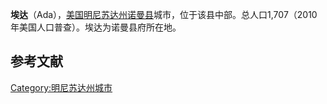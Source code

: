 {{Infobox settlement
|official_name            = 埃达
|settlement_type          = 城市
|nickname                 = "Heart of the Valley"
|motto                    = Alive and Thriving!

<!-- Images -->
|image_skyline            = Norman County Courthouse.jpg
|imagesize                = 
|image_caption            = 诺曼县政府大楼
|image_flag               = 
|image_seal               = 

<!-- Maps -->
|image_map                = Norman_County_Minnesota_Incorporated_and_Unincorporated_areas_Ada_Highlighted.svg
|mapsize                  = 250px
|map_caption              = 所在位置
|image_map1               = 
|mapsize1                 = 
|map_caption1             = 

<!-- Location -->
|coordinates_region       = US-MN
|subdivision_type         = 国家
|subdivision_name         = 美国
|subdivision_type1        = 州
|subdivision_name1        = 明尼苏达州
|subdivision_type2        = 县
|subdivision_name2        = 诺曼县

<!-- Area -->
|unit_pref                = Imperial
|area_footnotes           = 
|area_magnitude           = 
|area_total_km2           = 3.60
|area_land_km2            = 3.60
|area_water_km2           = 0
|area_total_sq_mi         = 1.39
|area_land_sq_mi          = 1.39
|area_water_sq_mi         = 0

<!-- Population -->
|population_as_of         = 2010
|population_est           = 1652
|pop_est_as_of            = 2012<ref name="2012 Pop Estimate">{{cite web|title=Population Estimates|url=http://www.census.gov/popest/data/cities/totals/2012/SUB-EST2012.html|publisher=[[United_States_Census_Bureau|United States Census Bureau]]|accessdate=2013-05-28|archive-url=https://www.webcitation.org/6HQu4Spqa?url=http://www.census.gov/popest/data/cities/totals/2012/SUB-EST2012.html|archive-date=2013-06-17|dead-url=yes}}</ref>
|population_footnotes     = 
|population_total         = 1707
|population_density_km2   = 474.2
|population_density_sq_mi = 1228.1

<!-- General information -->
|timezone                 = [[北美中部时区|北美中部时区(CST)]]
|utc_offset               = -6
|timezone_DST             = CDT
|utc_offset_DST           = -5
|elevation_footnotes      = 
|elevation_m              = 276
|elevation_ft             = 906
|latd = 47 |latm = 17 |lats = 55 |latNS = N
|longd = 96 |longm = 30 |longs = 57 |longEW = W

<!-- Area/postal codes & others -->
|postal_code_type         = 邮编
|postal_code              = 56510
|area_code                = 218
|blank_name               = [[联邦信息处理标准|FIPS编码]]
|blank_info               = 27-00172
|blank1_name              = [[地名信息系统|GNIS]]标识ID
|blank1_info              = 0639200{{GR|3}}
|website                  = http://www.adamn.gov/
|footnotes                = 
}}'''埃达'''（Ada），[[美国|美国]][[明尼苏达州|明尼苏达州]][[诺曼县|诺曼县]]城市，位于该县中部。总人口1,707（2010年美国人口普查）。埃达为诺曼县府所在地。


==参考文献==
{{reflist}}

[[Category:明尼苏达州城市|Category:明尼苏达州城市]]